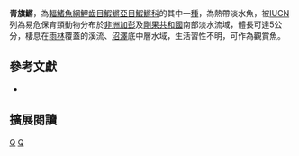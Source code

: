 {{Speciesbox 
| taxon = Aphyosemion coeleste
| status = VU
| status_system = IUCN3.1
| authority =  [[Huber|Huber]] & [[Radda|Radda]], 1977
| synonyms = 
}}
'''青旗鱂'''，為[[輻鰭魚綱|輻鰭魚綱]][[鯉齒目|鯉齒目]][[鰕鱂亞目|鰕鱂亞目]][[鰕鱂科|鰕鱂科]]的其中一[[種|種]]，為熱帶淡水魚，被[[IUCN|IUCN]]列為易危保育類動物分布於[[非洲|非洲]][[加彭|加彭]]及[[剛果共和國|剛果共和國]]南部淡水流域，體長可達5公分，棲息在[[雨林|雨林]]覆蓋的溪流、[[沼澤|沼澤]]底中層水域，生活習性不明，可作為觀賞魚。

== 參考文獻 ==
*{{FishBase_species|genus=Aphyosemion|species=coeleste|year=2014|month=7}}

== 擴展閱讀 ==
{{refbegin}}
{{wikispecies-inline|Aphyosemion coeleste|青旗鱂}}
{{refend}}
{{Taxonbar|from=Q8202541}}

[[Category:觀賞魚|Q]]
[[Category:旗鱂屬|Q]]